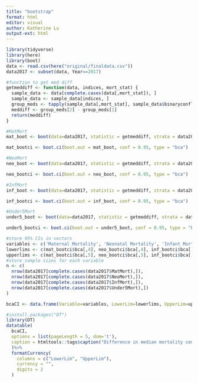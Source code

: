 ```yaml
---
title: "bootstrap"
format: html
editor: visual
author: Katherine Lu
output-ext: html
---
```


```r
library(tidyverse)
library(here)
library(boot)
data <- read.csv(here("original/finaldata.csv"))
data2017 <- subset(data, Year==2017)

#function to get med diff
getmeddiff <- function(data, indices, mort_stat) {
  sample_data <- data[complete.cases(data[,mort_stat]), ]
  sample_data <- sample_data[indices, ]
  group_meds <- tapply(sample_data[,mort_stat], sample_data$binaryconflict, FUN = median)
  meddiff <- group_meds[2] - group_meds[1]
  return(meddiff)
}

#MatMort
mat_boot <- boot(data=data2017, statistic = getmeddiff, strata = data2017$binaryconflict, R = 1000, mort_stat = 'MatMort')

mat_bootci <- boot.ci(boot.out = mat_boot, conf = 0.95, type = "bca")

#NeoMort
neo_boot <- boot(data=data2017, statistic = getmeddiff, strata = data2017$binaryconflict, R = 1000, mort_stat = 'NeoMort')

neo_bootci <- boot.ci(boot.out = neo_boot, conf = 0.95, type = "bca")

#InfMort
inf_boot <- boot(data=data2017, statistic = getmeddiff, strata = data2017$binaryconflict, R = 1000, mort_stat = 'InfMort')

inf_bootci <- boot.ci(boot.out = inf_boot, conf = 0.95, type = "bca")

#Under5Mort
under5_boot <- boot(data=data2017, statistic = getmeddiff, strata = data2017$binaryconflict, R = 1000, mort_stat = 'Under5Mort')

under5_bootci <- boot.ci(boot.out = under5_boot, conf = 0.95, type = "bca")

#store 95% CIs in vectors
variables <- c('Maternal Mortality', 'Neonatal Mortality', 'Infant Mortality', 'Under 5 Mortality')
lowerlims <- c(mat_bootci$bca[,4], neo_bootci$bca[,4], inf_bootci$bca[,4], under5_bootci$bca[,4])
upperlims <- c(mat_bootci$bca[,5], neo_bootci$bca[,5], inf_bootci$bca[,5], under5_bootci$bca[,5])
#store sample sizes for each variable
n <- c(
  nrow(data2017[complete.cases(data2017$MatMort),]),
  nrow(data2017[complete.cases(data2017$NeoMort),]),
  nrow(data2017[complete.cases(data2017$InfMort),]),
  nrow(data2017[complete.cases(data2017$Under5Mort),])
)

bcaCI <- data.frame(Variable=variables, LowerLim=lowerlims, UpperLim=upperlims, SampleSize=n)
```

```r
#install.packages("DT")
library(DT)
datatable(
  bcaCI, 
  options = list(pageLength = 5, dom='t'),
  caption = htmltools::tags$caption("Difference in median mortality comparing countries exposed/unexposed to armed conflict: 95% CIs using BCa bootstrap with B=1000")
  )%>%
  formatCurrency(
    columns = c("LowerLim", "UpperLim"),
    currency = "",
    digits = 2
  )
```
